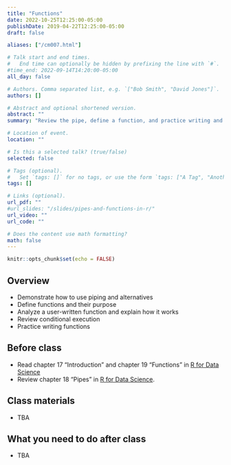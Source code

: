 ```yaml
---
title: "Functions"
date: 2022-10-25T12:25:00-05:00
publishDate: 2019-04-22T12:25:00-05:00
draft: false

aliases: ["/cm007.html"]

# Talk start and end times.
#   End time can optionally be hidden by prefixing the line with `#`.
#time_end: 2022-09-14T14:20:00-05:00
all_day: false

# Authors. Comma separated list, e.g. `["Bob Smith", "David Jones"]`.
authors: []

# Abstract and optional shortened version.
abstract: ""
summary: "Review the pipe, define a function, and practice writing and debugging functions."

# Location of event.
location: ""

# Is this a selected talk? (true/false)
selected: false

# Tags (optional).
#   Set `tags: []` for no tags, or use the form `tags: ["A Tag", "Another Tag"]` for one or more tags.
tags: []

# Links (optional).
url_pdf: ""
#url_slides: "/slides/pipes-and-functions-in-r/"
url_video: ""
url_code: ""

# Does the content use math formatting?
math: false
---
```


```r
knitr::opts_chunk$set(echo = FALSE)
```

## Overview

* Demonstrate how to use piping and alternatives
* Define functions and their purpose
* Analyze a user-written function and explain how it works
* Review conditional execution
* Practice writing functions

## Before class

* Read chapter 17 "Introduction" and chapter 19 "Functions" in [R for Data Science](http://r4ds.had.co.nz/)
* Review chapter 18 "Pipes" in [R for Data Science](http://r4ds.had.co.nz/). 

<!--
See "Data transformation" lecture for further references
-->

## Class materials

* TBA

<!--
* [Pipes in R](/notes/pipes/)
* [Functions in R](/notes/functions/)
-->

## What you need to do after class

* TBA